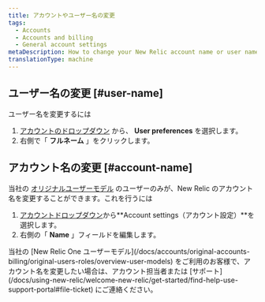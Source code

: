 ```yaml
---
title: アカウントやユーザー名の変更
tags:
  - Accounts
  - Accounts and billing
  - General account settings
metaDescription: How to change your New Relic account name or user name.
translationType: machine
---
```


## ユーザー名の変更 [#user-name]

ユーザー名を変更するには

1. [アカウントのドロップダウン](/docs/accounts-partnerships/education/getting-started-new-relic/glossary#account-dropdown) から、 **User preferences** を選択します。
2. 右側で「 **フルネーム** 」をクリックします。

## アカウント名の変更 [#account-name]

当社の [オリジナルユーザーモデル](/docs/accounts/original-accounts-billing/original-product-based-pricing/overview-user-models) のユーザーのみが、New Relic のアカウント名を変更することができます。これを行うには

1. [アカウントドロップダウン](/docs/accounts-partnerships/education/getting-started-new-relic/glossary#account-dropdown)から**Account settings（アカウント設定）**を選択します。
2. 右側の「 **Name** 」フィールドを編集します。

<Callout variant="important">
  当社の [New Relic One ユーザーモデル](/docs/accounts/original-accounts-billing/original-users-roles/overview-user-models) をご利用のお客様で、アカウント名を変更したい場合は、アカウント担当者または [サポート](/docs/using-new-relic/welcome-new-relic/get-started/find-help-use-support-portal#file-ticket) にご連絡ください。
</Callout>